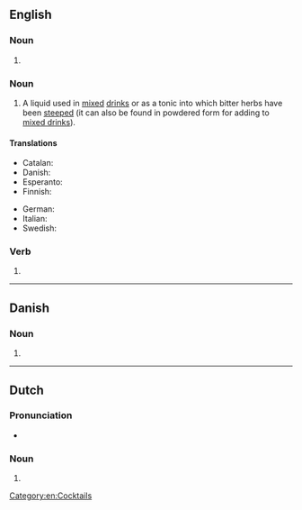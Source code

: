 ==English==
{{wikipedia}}

===Noun===
{{head|en|noun form}}

# {{plural of|en|bitter}}

===Noun===
{{en-noun|bitters}}

# A liquid used in [[mix]]ed [[drink]]s or as a tonic into which bitter herbs have been [[steep|steeped]] (it can also be found in powdered form for adding to [[mixed drink]]s).

====Translations====
{{trans-top|beverage}}
* Catalan: {{t|ca|bíter|m}}
* Danish: {{t+|da|bitter|c}}
* Esperanto: {{t|eo|amaraĵo}}
* Finnish: {{t+|fi|katkero}}
{{trans-mid}}
* German: {{t+|de|Bitter|m}}
* Italian: {{t+|it|bitter|m}}
* Swedish: {{t+|sv|bitter|c}}
{{trans-bottom}}

===Verb===
{{head|en|verb form}}

# {{en-third-person singular of|bitter}}

[[Category:en:Cocktails]]

----

==Danish==

===Noun===
{{head|da|noun form|g=c}}

# {{inflection of|da|bitter||indef|gen|s}}

----

==Dutch==

===Pronunciation===
* {{audio|nl|Nl-bitters.ogg|Audio}}

===Noun===
{{head|nl|noun form}}

# {{nl-noun form of|pl|bitter}}
